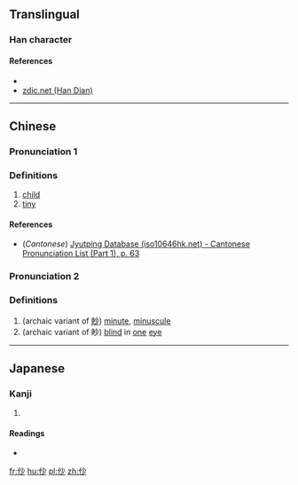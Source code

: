 ==Translingual==

===Han character===
{{Han char|rn=9|rad=人|as=04|sn=6|four=|canj=人火竹 (OFH)|ids=⿰[[亻]][[少]]}}

====References====
* {{Han ref|kx=0094.070|dkj=00399|dj=0199.130|hdz=10121.060|uh=4EEF|ud=20207}}
*[http://www.zdic.net/zd/zi/ZdicE4ZdicBBZdicAF.htm zdic.net (Han Dian)]

----

==Chinese==
{{zh-hanzi-box|[[仯]]}}

===Pronunciation 1===
{{zh-pron
|m=chào
|c=caau3
|mc=y
|oc=y
|ma=
|cat=n,a
}}

===Definitions===

# [[child]]
# [[tiny]]

====References====
*(''Cantonese'') [http://www.iso10646hk.net/jp/document/download.jsp Jyutping Database (iso10646hk.net) - Cantonese Pronunciation List (Part 1), p. 63]

===Pronunciation 2===
{{zh-pron
|m=miǎo
|c=
|ma=
|cat=a
}}

===Definitions===

# (archaic variant of [[眇]]) [[minute]], [[minuscule]]
# (archaic variant of 眇) [[blind]] in [[one]] [[eye]]

----

==Japanese==

===Kanji===
{{ja-kanji|grade=|rs=人04}}

# {{defn|lang=ja|sort=人04}}

====Readings====
* {{ja-readings|on=[[そう]] (sō), [[しょう]] (shō), [[びょう]] (byō), [[みょう]] (myō)|kun=[[さいさま]] (saisama)}}

[[fr:仯]]
[[hu:仯]]
[[pl:仯]]
[[zh:仯]]